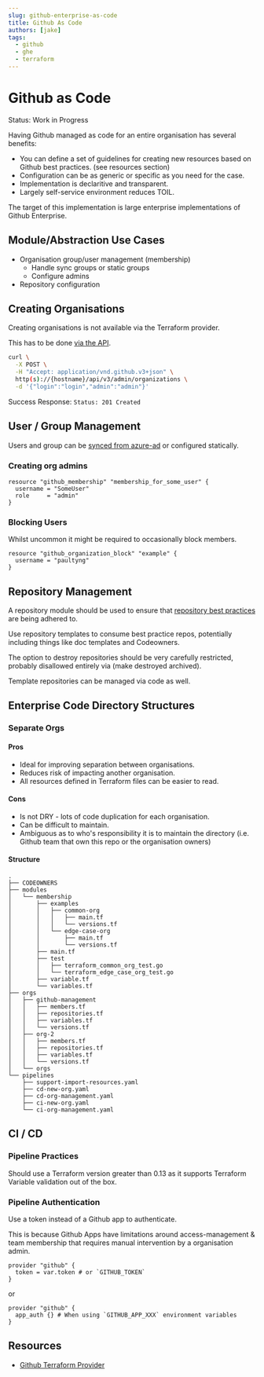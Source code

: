 ```yaml
---
slug: github-enterprise-as-code
title: Github As Code
authors: [jake]
tags:
  - github
  - ghe
  - terraform
---
```



# Github as Code

Status: Work in Progress

Having Github managed as code for an entire organisation has several benefits:

* You can define a set of guidelines for creating new resources based on Github best practices. (see resources section)
* Configuration can be as generic or specific as you need for the case.
* Implementation is declaritive and transparent.
* Largely self-service environment reduces TOIL.

The target of this implementation is large enterprise implementations of Github Enterprise.

## Module/Abstraction Use Cases

* Organisation group/user management (membership)
  * Handle sync groups or static groups
  * Configure admins
* Repository configuration

## Creating Organisations

Creating organisations is not available via the Terraform provider.

This has to be done [via the API](https://docs.github.com/en/enterprise-server@3.0/rest/reference/enterprise-admin#create-an-organization).

```bash
curl \
  -X POST \
  -H "Accept: application/vnd.github.v3+json" \
  http(s)://{hostname}/api/v3/admin/organizations \
  -d '{"login":"login","admin":"admin"}'
```

Success Response: `Status: 201 Created`

## User / Group Management

Users and group can be [synced from azure-ad](https://jakenelson.cloud/docs/tech/github/syncing-github-groups-from-azuread.mdx) or configured statically.

### Creating org admins

```
resource "github_membership" "membership_for_some_user" {
  username = "SomeUser"
  role     = "admin"
}
```

### Blocking Users

Whilst uncommon it might be required to occasionally block members.

```
resource "github_organization_block" "example" {
  username = "paultyng"
}
```

## Repository Management

A repository module should be used to ensure that [repository best practices](https://jakenelson.cloud/tech/github/github-repo-best-practices.mdx) are being adhered to.

Use repository templates to consume best practice repos, potentially including things like doc templates and Codeowners.

The option to destroy repositories should be very carefully restricted, probably disallowed entirely via (make destroyed archived).

Template repositories can be managed via code as well.

## Enterprise Code Directory Structures

### Separate Orgs

#### Pros
* Ideal for improving separation between organisations.
* Reduces risk of impacting another organisation.
* All resources defined in Terraform files can be easier to read.

#### Cons
* Is not DRY - lots of code duplication for each organisation.
* Can be difficult to maintain.
* Ambiguous as to who's responsibility it is to maintain the directory (i.e. Github team that own this repo or the organisation owners)

#### Structure

```
.
├── CODEOWNERS
├── modules
│   └── membership
│       ├── examples
│       │   ├── common-org
│       │   │   ├── main.tf
│       │   │   └── versions.tf
│       │   └── edge-case-org
│       │       ├── main.tf
│       │       └── versions.tf
│       ├── main.tf
│       ├── test
│       │   ├── terraform_common_org_test.go
│       │   └── terraform_edge_case_org_test.go
│       ├── variable.tf
│       └── variables.tf
├── orgs
│   ├── github-management
│   │   ├── members.tf
│   │   ├── repositories.tf
│   │   ├── variables.tf
│   │   └── versions.tf
│   ├── org-2
│   │   ├── members.tf
│   │   ├── repositories.tf
│   │   ├── variables.tf
│   │   └── versions.tf
│   └── orgs
└── pipelines
    ├── support-import-resources.yaml
    ├── cd-new-org.yaml
    ├── cd-org-management.yaml
    ├── ci-new-org.yaml
    └── ci-org-management.yaml
```

## CI / CD

### Pipeline Practices

Should use a Terraform version greater than 0.13 as it supports Terraform Variable validation out of the box.

### Pipeline Authentication
Use a token instead of a Github app to authenticate.

This is because Github Apps have limitations around access-management & team membership that requires manual intervention by a organisation admin.

```
provider "github" {
  token = var.token # or `GITHUB_TOKEN`
}
```

or

```
provider "github" {
  app_auth {} # When using `GITHUB_APP_XXX` environment variables
}
```

## Resources

* [Github Terraform Provider](https://registry.terraform.io/providers/integrations/github/latest/docs)
